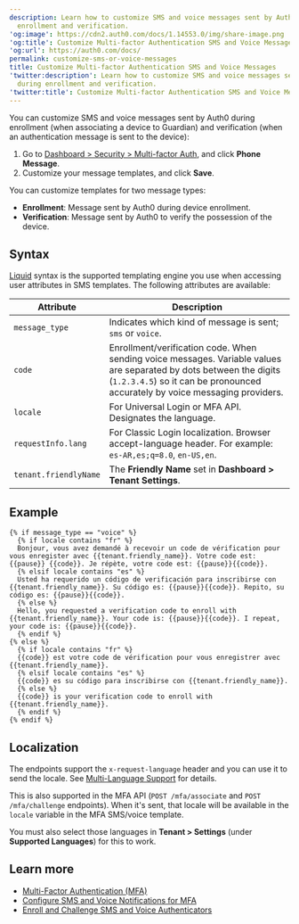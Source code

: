 ```yaml
---
description: Learn how to customize SMS and voice messages sent by Auth0 during
  enrollment and verification.
'og:image': https://cdn2.auth0.com/docs/1.14553.0/img/share-image.png
'og:title': Customize Multi-factor Authentication SMS and Voice Messages
'og:url': https://auth0.com/docs/
permalink: customize-sms-or-voice-messages
title: Customize Multi-factor Authentication SMS and Voice Messages
'twitter:description': Learn how to customize SMS and voice messages sent by Auth0
  during enrollment and verification.
'twitter:title': Customize Multi-factor Authentication SMS and Voice Messages
---
```

You can customize SMS and voice messages sent by Auth0 during enrollment (when associating a device to Guardian) and verification (when an authentication message is sent to the device):

1. Go to [Dashboard > Security > Multi-factor Auth](https://manage.auth0.com/#/security/mfa), and click **Phone Message**.
2. Customize your message templates, and click **Save**.

You can customize templates for two message types:

* **Enrollment**: Message sent by Auth0 during device enrollment.
* **Verification**: Message sent by Auth0 to verify the possession of the device.

## Syntax

[Liquid](https://github.com/Shopify/liquid/wiki/Liquid-for-Designers) syntax is the supported templating engine you use when accessing user attributes in SMS templates. The following attributes are available:

<table class="table"><thead>
<tr>
<th>Attribute</th>
<th>Description</th>
</tr>
</thead>
<tbody>
<tr>
<td><code>message_type</code></td>
<td>Indicates which kind of message is sent; <code>sms</code> or <code>voice</code>.</td>
</tr>
<tr>
<td><code>code</code></td>
<td>Enrollment/verification code. When sending voice messages. Variable values are separated by dots between the digits (<code>1.2.3.4.5</code>) so it can be pronounced accurately by voice messaging providers.</td>
</tr>
<tr>
<td><code>locale</code></td>
<td>For Universal Login or MFA API. Designates the language.</td>
</tr>
<tr>
<td><code>requestInfo.lang</code></td>
<td>For Classic Login localization. Browser accept-language header. For example: <code>es-AR,es;q=8.0</code>, <code>en-US,en</code>.</td>
</tr>
<tr>
<td><code>tenant.friendlyName</code></td>
<td>The <strong>Friendly Name</strong> set in <strong>Dashboard &gt; Tenant Settings</strong>.</td>
</tr>
</tbody>
</table>

## Example

```liquid lines
{% if message_type == "voice" %}
  {% if locale contains "fr" %}
  Bonjour, vous avez demandé à recevoir un code de vérification pour vous enregister avec {{tenant.friendly_name}}. Votre code est: {{pause}} {{code}}. Je répète, votre code est: {{pause}}{{code}}.
  {% elsif locale contains "es" %}
  Usted ha requerido un código de verificación para inscribirse con {{tenant.friendly_name}}. Su código es: {{pause}}{{code}}. Repito, su código es: {{pause}}{{code}}.
  {% else %}
  Hello, you requested a verification code to enroll with {{tenant.friendly_name}}. Your code is: {{pause}}{{code}}. I repeat, your code is: {{pause}}{{code}}.
  {% endif %}
{% else %}
  {% if locale contains "fr" %}
  {{code}} est votre code de vérification pour vous enregistrer avec {{tenant.friendly_name}}.
  {% elsif locale contains "es" %}
  {{code}} es su código para inscribirse con {{tenant.friendly_name}}.
  {% else %}
  {{code}} is your verification code to enroll with {{tenant.friendly_name}}.
  {% endif %}
{% endif %}
```






## Localization

The endpoints support the `x-request-language` header and you can use it to send the locale. See [Multi-Language Support](/docs/authenticate/passwordless/authentication-methods/sms-otp#multi-language-support) for details.

This is also supported in the <Tooltip tip="Multi-factor authentication (MFA): User authentication process that uses a factor in addition to username and password such as a code via SMS." cta="View Glossary" href="/docs/glossary?term=MFA">MFA</Tooltip> API (`POST /mfa/associate` and `POST /mfa/challenge` endpoints). When it's sent, that locale will be available in the `locale` variable in the MFA SMS/voice template.

You must also select those languages in **Tenant > Settings** (under **Supported Languages**) for this to work.

## Learn more

* [Multi-Factor Authentication (MFA)](/docs/secure/multi-factor-authentication)
* [Configure SMS and Voice Notifications for MFA](/docs/secure/multi-factor-authentication/multi-factor-authentication-factors/configure-sms-voice-notifications-mfa)
* [Enroll and Challenge SMS and Voice Authenticators](/docs/secure/multi-factor-authentication/authenticate-using-ropg-flow-with-mfa/enroll-challenge-sms-voice-authenticators)